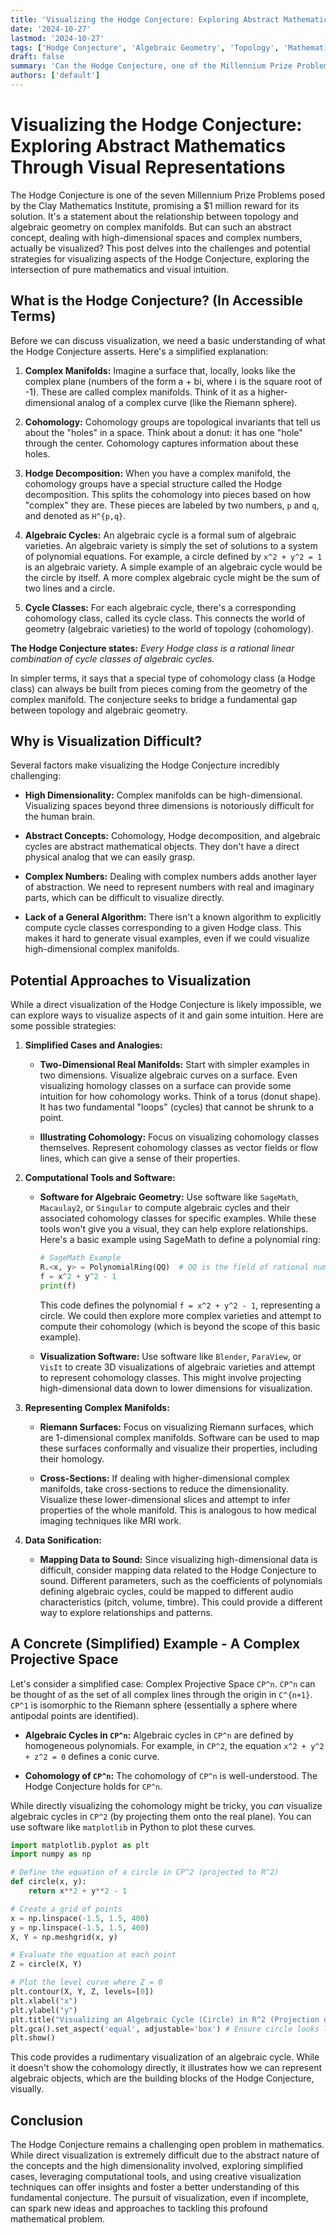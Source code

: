 ```yaml
---
title: 'Visualizing the Hodge Conjecture: Exploring Abstract Mathematics Through Visual Representations'
date: '2024-10-27'
lastmod: '2024-10-27'
tags: ['Hodge Conjecture', 'Algebraic Geometry', 'Topology', 'Mathematics Visualization', 'Complex Manifolds', 'Cycle Classes', 'Hodge Cycles', 'STEM', 'Unsolved Problems']
draft: false
summary: 'Can the Hodge Conjecture, one of the Millennium Prize Problems, be visualized?  This post explores the challenges and potential approaches to visualizing abstract mathematical concepts like complex manifolds, cycle classes, and Hodge cycles, providing insights into this fundamental question in algebraic geometry and topology.'
authors: ['default']
---
```


# Visualizing the Hodge Conjecture: Exploring Abstract Mathematics Through Visual Representations

The Hodge Conjecture is one of the seven Millennium Prize Problems posed by the Clay Mathematics Institute, promising a $1 million reward for its solution. It's a statement about the relationship between topology and algebraic geometry on complex manifolds.  But can such an abstract concept, dealing with high-dimensional spaces and complex numbers, actually be visualized?  This post delves into the challenges and potential strategies for visualizing aspects of the Hodge Conjecture, exploring the intersection of pure mathematics and visual intuition.

## What is the Hodge Conjecture? (In Accessible Terms)

Before we can discuss visualization, we need a basic understanding of what the Hodge Conjecture asserts.  Here's a simplified explanation:

1. **Complex Manifolds:** Imagine a surface that, locally, looks like the complex plane (numbers of the form a + bi, where i is the square root of -1). These are called complex manifolds.  Think of it as a higher-dimensional analog of a complex curve (like the Riemann sphere).

2. **Cohomology:** Cohomology groups are topological invariants that tell us about the "holes" in a space. Think about a donut: it has one "hole" through the center. Cohomology captures information about these holes.

3. **Hodge Decomposition:**  When you have a complex manifold, the cohomology groups have a special structure called the Hodge decomposition.  This splits the cohomology into pieces based on how "complex" they are.  These pieces are labeled by two numbers, `p` and `q`, and denoted as `H^{p,q}`.

4. **Algebraic Cycles:** An algebraic cycle is a formal sum of algebraic varieties. An algebraic variety is simply the set of solutions to a system of polynomial equations.  For example, a circle defined by `x^2 + y^2 = 1` is an algebraic variety. A simple example of an algebraic cycle would be the circle by itself. A more complex algebraic cycle might be the sum of two lines and a circle.

5. **Cycle Classes:** For each algebraic cycle, there's a corresponding cohomology class, called its cycle class.  This connects the world of geometry (algebraic varieties) to the world of topology (cohomology).

**The Hodge Conjecture states:** *Every Hodge class is a rational linear combination of cycle classes of algebraic cycles.*

In simpler terms, it says that a special type of cohomology class (a Hodge class) can always be built from pieces coming from the geometry of the complex manifold.  The conjecture seeks to bridge a fundamental gap between topology and algebraic geometry.

## Why is Visualization Difficult?

Several factors make visualizing the Hodge Conjecture incredibly challenging:

* **High Dimensionality:** Complex manifolds can be high-dimensional.  Visualizing spaces beyond three dimensions is notoriously difficult for the human brain.

* **Abstract Concepts:** Cohomology, Hodge decomposition, and algebraic cycles are abstract mathematical objects.  They don't have a direct physical analog that we can easily grasp.

* **Complex Numbers:** Dealing with complex numbers adds another layer of abstraction.  We need to represent numbers with real and imaginary parts, which can be difficult to visualize directly.

* **Lack of a General Algorithm:** There isn't a known algorithm to explicitly compute cycle classes corresponding to a given Hodge class. This makes it hard to generate visual examples, even if we could visualize high-dimensional complex manifolds.

## Potential Approaches to Visualization

While a direct visualization of the Hodge Conjecture is likely impossible, we can explore ways to visualize aspects of it and gain some intuition. Here are some possible strategies:

1. **Simplified Cases and Analogies:**

   * **Two-Dimensional Real Manifolds:** Start with simpler examples in two dimensions.  Visualize algebraic curves on a surface.  Even visualizing homology classes on a surface can provide some intuition for how cohomology works. Think of a torus (donut shape).  It has two fundamental "loops" (cycles) that cannot be shrunk to a point.

   * **Illustrating Cohomology:** Focus on visualizing cohomology classes themselves.  Represent cohomology classes as vector fields or flow lines, which can give a sense of their properties.

2. **Computational Tools and Software:**

   * **Software for Algebraic Geometry:**  Use software like `SageMath`, `Macaulay2`, or `Singular` to compute algebraic cycles and their associated cohomology classes for specific examples. While these tools won't give you a visual, they can help explore relationships.  Here's a basic example using SageMath to define a polynomial ring:

     ```python
     # SageMath Example
     R.<x, y> = PolynomialRing(QQ)  # QQ is the field of rational numbers
     f = x^2 + y^2 - 1
     print(f)
     ```

     This code defines the polynomial `f = x^2 + y^2 - 1`, representing a circle. We could then explore more complex varieties and attempt to compute their cohomology (which is beyond the scope of this basic example).

   * **Visualization Software:**  Use software like `Blender`, `ParaView`, or `VisIt` to create 3D visualizations of algebraic varieties and attempt to represent cohomology classes. This might involve projecting high-dimensional data down to lower dimensions for visualization.

3. **Representing Complex Manifolds:**

   * **Riemann Surfaces:** Focus on visualizing Riemann surfaces, which are 1-dimensional complex manifolds.  Software can be used to map these surfaces conformally and visualize their properties, including their homology.

   * **Cross-Sections:**  If dealing with higher-dimensional complex manifolds, take cross-sections to reduce the dimensionality. Visualize these lower-dimensional slices and attempt to infer properties of the whole manifold.  This is analogous to how medical imaging techniques like MRI work.

4. **Data Sonification:**

   * **Mapping Data to Sound:** Since visualizing high-dimensional data is difficult, consider mapping data related to the Hodge Conjecture to sound.  Different parameters, such as the coefficients of polynomials defining algebraic cycles, could be mapped to different audio characteristics (pitch, volume, timbre).  This could provide a different way to explore relationships and patterns.

## A Concrete (Simplified) Example - A Complex Projective Space

Let's consider a simplified case: Complex Projective Space `CP^n`.  `CP^n` can be thought of as the set of all complex lines through the origin in `C^{n+1}`.  `CP^1` is isomorphic to the Riemann sphere (essentially a sphere where antipodal points are identified).

* **Algebraic Cycles in `CP^n`:**  Algebraic cycles in `CP^n` are defined by homogeneous polynomials. For example, in `CP^2`, the equation `x^2 + y^2 + z^2 = 0` defines a conic curve.

* **Cohomology of `CP^n`:** The cohomology of `CP^n` is well-understood.  The Hodge Conjecture holds for `CP^n`.

While directly visualizing the cohomology might be tricky, you *can* visualize algebraic cycles in `CP^2` (by projecting them onto the real plane). You can use software like `matplotlib` in Python to plot these curves.

```python
import matplotlib.pyplot as plt
import numpy as np

# Define the equation of a circle in CP^2 (projected to R^2)
def circle(x, y):
    return x**2 + y**2 - 1

# Create a grid of points
x = np.linspace(-1.5, 1.5, 400)
y = np.linspace(-1.5, 1.5, 400)
X, Y = np.meshgrid(x, y)

# Evaluate the equation at each point
Z = circle(X, Y)

# Plot the level curve where Z = 0
plt.contour(X, Y, Z, levels=[0])
plt.xlabel("x")
plt.ylabel("y")
plt.title("Visualizing an Algebraic Cycle (Circle) in R^2 (Projection of CP^2)")
plt.gca().set_aspect('equal', adjustable='box') # Ensure circle looks like a circle
plt.show()
```

This code provides a rudimentary visualization of an algebraic cycle.  While it doesn't show the cohomology directly, it illustrates how we can represent algebraic objects, which are the building blocks of the Hodge Conjecture, visually.

## Conclusion

The Hodge Conjecture remains a challenging open problem in mathematics. While direct visualization is extremely difficult due to the abstract nature of the concepts and the high dimensionality involved, exploring simplified cases, leveraging computational tools, and using creative visualization techniques can offer insights and foster a better understanding of this fundamental conjecture.  The pursuit of visualization, even if incomplete, can spark new ideas and approaches to tackling this profound mathematical problem.